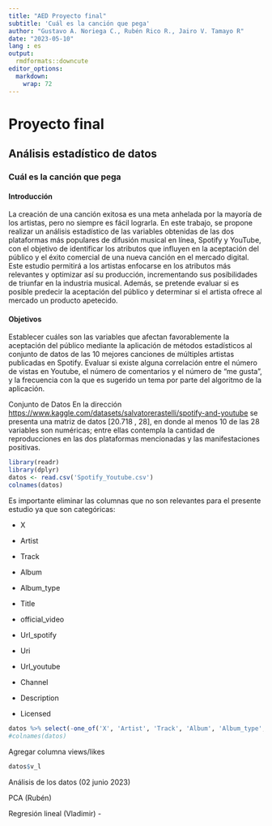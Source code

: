 ```yaml
---
title: "AED Proyecto final"
subtitle: 'Cuál es la canción que pega'
author: "Gustavo A. Noriega C., Rubén Rico R., Jairo V. Tamayo R"
date: "2023-05-10"
lang : es
output:
  rmdformats::downcute
editor_options: 
  markdown: 
    wrap: 72
---
```


# Proyecto final

## Análisis estadístico de datos

### Cuál es la canción que pega

#### Introducción

La creación de una canción exitosa es una meta anhelada por la mayoría
de los artistas, pero no siempre es fácil lograrla. En este trabajo, se
propone realizar un análisis estadístico de las variables obtenidas de
las dos plataformas más populares de difusión musical en línea, Spotify
y YouTube, con el objetivo de identificar los atributos que influyen en
la aceptación del público y el éxito comercial de una nueva canción en
el mercado digital. Este estudio permitirá a los artistas enfocarse en
los atributos más relevantes y optimizar así su producción,
incrementando sus posibilidades de triunfar en la industria musical.
Además, se pretende evaluar si es posible predecir la aceptación del
público y determinar si el artista ofrece al mercado un producto
apetecido.

#### Objetivos

Establecer cuáles son las variables que afectan favorablemente la
aceptación del público mediante la aplicación de métodos estadísticos al
conjunto de datos de las 10 mejores canciones de múltiples artistas
publicadas en Spotify. Evaluar si existe alguna correlación entre el
número de vistas en Youtube, el número de comentarios y el número de "me
gusta", y la frecuencia con la que es sugerido un tema por parte del
algoritmo de la aplicación.

Conjunto de Datos En la dirección
<https://www.kaggle.com/datasets/salvatorerastelli/spotify-and-youtube>
se presenta una matriz de datos [20.718 , 28], en donde al menos 10 de
las 28 variables son numéricas; entre ellas contempla la cantidad de
reproducciones en las dos plataformas mencionadas y las manifestaciones
positivas.

```r
library(readr)
library(dplyr)
datos <- read.csv('Spotify_Youtube.csv')
colnames(datos)
```

Es importante eliminar las columnas que no son relevantes para el
presente estudio ya que son categóricas:

-   X

-   Artist

-   Track

-   Album

-   Album_type

-   Title

-   official_video

-   Url_spotify

-   Uri

-   Url_youtube

-   Channel

-   Description

-   Licensed

```r
datos %>% select(-one_of('X', 'Artist', 'Track', 'Album', 'Album_type', 'Title', 'official_video', 'Url_spotify', 'Uri', 'Url_youtube', 'Channel', 'Description', 'Licensed'))
#colnames(datos)
```

Agregar columna views/likes

```r
datos$v_l 
```

Análisis de los datos (02 junio 2023)

PCA (Rubén)

Regresión lineal (Vladimir) -
